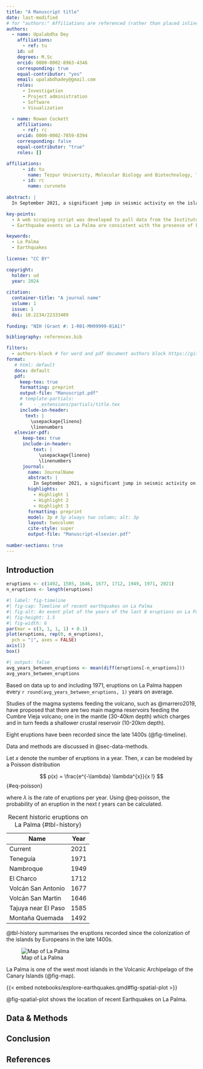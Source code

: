 ```yaml
---
title: "A Manuscript title"
date: last-modified
# for "authors:" Affiliations are referenced (rather than placed inline)
authors:
  - name: Upalabdha Dey
    affiliations: 
      - ref: tu
    id: ud
    degrees: M.Sc
    orcid: 0000-0002-8963-4346
    corresponding: true
    equal-contributor: "yes"
    email: upalabdhadey@gmail.com
    roles:
      - Investigation
      - Project administration
      - Software
      - Visualization

  - name: Rowan Cockett
    affiliations:
      - ref: rc
    orcid: 0000-0002-7859-8394
    corresponding: false
    equal-contributor: "true"
    roles: []

affiliations:
      - id: tu
        name: Tezpur University, Molecular Biology and Biotechnology, Tezpur, Assam, 784028
      - id: rc
        name: curvnote
        
abstract: |
  In September 2021, a significant jump in seismic activity on the island of La Palma (Canary Islands, Spain) signaled the start of a volcanic crisis that still continues at the time of writing. Earthquake data is continually collected and published by the Instituto Geográphico Nacional (IGN).

key-points:
  - A web scraping script was developed to pull data from the Instituto Geogràphico Nacional into a machine-readable form for analysis
  - Earthquake events on La Palma are consistent with the presence of both mantle and crustal reservoirs.

keywords:
  - La Palma
  - Earthquakes
  
license: "CC BY"

copyright: 
  holder: ud
  year: 2024
  
citation:
  container-title: "A journal name"
  volume: 1
  issue: 1
  doi: 10.2234/22333409
  
funding: "NIH (Grant #: 1-R01-MH99999-01A1)"

bibliography: references.bib

filters: 
  - authors-block # for word and pdf document authors block https://github.com/kapsner/authors-block
format:
   # html: default
   docx: default
   pdf:
     keep-tex: true
     formatting: preprint
     output-file: "Manuscript.pdf"
     # template-partials:
     #    - _extensions/partials/title.tex
     include-in-header:
       text: |
         \usepackage{lineno}
         \linenumbers
   elsevier-pdf:
      keep-tex: true
      include-in-header:
          text: |
            \usepackage{lineno}
            \linenumbers
      journal:
        name: JournalName
        abstract: |
          In September 2021, a significant jump in seismic activity on the island of La Palma (Canary Islands, Spain) signaled the start of a volcanic crisis that still continues at the time of writing. Earthquake data is continually collected and published by the Instituto Geográphico Nacional (IGN).
        highlights:
          - Highlight 1
          - Highlight 2
          - Highlight 3
        formatting: preprint
        model: 3p # 5p always two column; alt: 3p
        layout: twocolumn
        cite-style: super
        output-file: "Manuscript-elsevier.pdf"
        
number-sections: true
---
```


\newpage

## Introduction

```r
eruptions <- c(1492, 1585, 1646, 1677, 1712, 1949, 1971, 2021)
n_eruptions <- length(eruptions)
```

```r
#| label: fig-timeline
#| fig-cap: Timeline of recent earthquakes on La Palma
#| fig-alt: An event plot of the years of the last 8 eruptions on La Palma.
#| fig-height: 1.5
#| fig-width: 6
par(mar = c(3, 1, 1, 1) + 0.1)
plot(eruptions, rep(0, n_eruptions), 
  pch = "|", axes = FALSE)
axis(1)
box()
```

```r
#| output: false
avg_years_between_eruptions <- mean(diff(eruptions[-n_eruptions]))
avg_years_between_eruptions
```

Based on data up to and including 1971, eruptions on La Palma happen every `r round(avg_years_between_eruptions, 1)` years on average.

Studies of the magma systems feeding the volcano, such as @marrero2019, have proposed that there are two main magma reservoirs feeding the Cumbre Vieja volcano; one in the mantle (30-40km depth) which charges and in turn feeds a shallower crustal reservoir (10-20km depth).

Eight eruptions have been recorded since the late 1400s (@fig-timeline).

Data and methods are discussed in @sec-data-methods.

Let $x$ denote the number of eruptions in a year. Then, $x$ can be modeled by a Poisson distribution

$$
p(x) = \frac{e^{-\lambda} \lambda^{x}}{x !}
$$ {#eq-poisson}

where $\lambda$ is the rate of eruptions per year. Using @eq-poisson, the probability of an eruption in the next $t$ years can be calculated.

| Name                | Year |
|---------------------|------|
| Current             | 2021 |
| Teneguía            | 1971 |
| Nambroque           | 1949 |
| El Charco           | 1712 |
| Volcán San Antonio  | 1677 |
| Volcán San Martin   | 1646 |
| Tajuya near El Paso | 1585 |
| Montaña Quemada     | 1492 |

: Recent historic eruptions on La Palma {#tbl-history}

@tbl-history summarises the eruptions recorded since the colonization of the islands by Europeans in the late 1400s.

![Map of La Palma](images/la-palma-map.png){#fig-map}

La Palma is one of the west most islands in the Volcanic Archipelago of the Canary Islands (@fig-map).

{{< embed notebooks/explore-earthquakes.qmd#fig-spatial-plot >}}

@fig-spatial-plot shows the location of recent Earthquakes on La Palma.

## Data & Methods {#sec-data-methods}

## Conclusion

## References {.unnumbered}

::: {#refs}
:::
